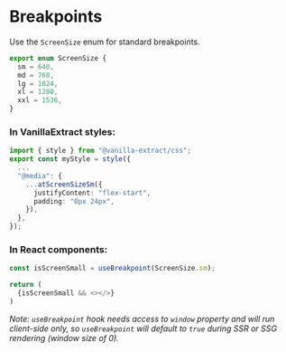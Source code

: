 
<Meta title="Breakpoints" />

# Breakpoints

Use the `ScreenSize` enum for standard breakpoints.

```ts
export enum ScreenSize {
  sm = 640,
  md = 768,
  lg = 1024,
  xl = 1280,
  xxl = 1536,
}
```

### In VanillaExtract styles:

```ts
import { style } from "@vanilla-extract/css";
export const myStyle = style({
  ...
  "@media": {
    ...atScreenSizeSm({
      justifyContent: "flex-start",
      padding: "0px 24px",
    }),
  },
});
```

### In React components:

```ts
const isScreenSmall = useBreakpoint(ScreenSize.sm);

return (
  {isScreenSmall && <></>}
)
```

_Note: `useBreakpoint` hook needs access to `window` property and will run client-side only, so `useBreakpoint` will default to `true` during SSR or SSG rendering (window size of 0)._
